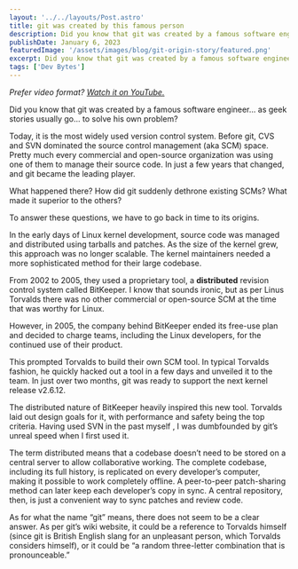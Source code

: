 ---
layout: '../../layouts/Post.astro'
title: git was created by this famous person
description: Did you know that git was created by a famous software engineer... as geek stories usually go... to solve his own problem?
publishDate: January 6, 2023
featuredImage: '/assets/images/blog/git-origin-story/featured.png'
excerpt: Did you know that git was created by a famous software engineer... as geek stories usually go... to solve his own problem?
tags: ['Dev Bytes']
---

*Prefer video format? [Watch it on YouTube.](https://youtu.be/rnNffgpKocI)*

Did you know that git was created by a famous software engineer... as geek stories usually go... to solve his own problem?

Today, it is the most widely used version control system. Before git, CVS and SVN dominated the source control management (aka SCM) space. Pretty much every commercial and open-source organization was using one of them to manage their source code. In just a few years that changed, and git became the leading player.

What happened there? How did git suddenly dethrone existing SCMs? What made it superior to the others?

To answer these questions, we have to go back in time to its origins.

In the early days of Linux kernel development, source code was managed and distributed using tarballs and patches. As the size of the kernel grew, this approach was no longer scalable. The kernel maintainers needed a more sophisticated method for their large codebase.

From 2002 to 2005, they used a proprietary tool, a **distributed** revision control system called BitKeeper. I know that sounds ironic, but as per Linus Torvalds there was no other commercial or open-source SCM at the time that was worthy for Linux.

However, in 2005, the company behind BitKeeper ended its free-use plan and decided to charge teams, including the Linux developers, for the continued use of their product.

This prompted Torvalds to build their own SCM tool. In typical Torvalds fashion, he quickly hacked out a tool in a few days and unveiled it to the team. In just over two months, git was ready to support the next kernel release v2.6.12.

The distributed nature of BitKeeper heavily inspired this new tool. Torvalds laid out design goals for it, with performance and safety being the top criteria. Having used SVN in the past myself , I was dumbfounded by git’s unreal speed when I first used it.

The term distributed means that a codebase doesn’t need to be stored on a central server to allow collaborative working. The complete codebase, including its full history, is replicated on every developer’s computer, making it possible to work completely offline. A peer-to-peer patch-sharing method can later keep each developer’s copy in sync. A central repository, then, is just a convenient way to sync patches and review code.

As for what the name “git” means, there does not seem to be a clear answer. As per git’s wiki website, it could be a reference to Torvalds himself (since git is British English slang for an unpleasant person, which Torvalds considers himself), or it could be “a random three-letter combination that is pronounceable.”

<YTEmbed videoId="rnNffgpKocI" />
